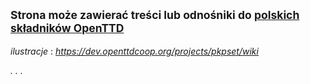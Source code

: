 

{{pl/Wiki/Bieżące}}

==<small>'''Strona może zawierać treści lub odnośniki do [[pl/Archive/PolandSet|polskich składników OpenTTD]]'''</small>==

''ilustracje'' : '' https://dev.openttdcoop.org/projects/pkpset/wiki ''  

'' . . . ''



<!--[[category:Projekty/Pl]]-->